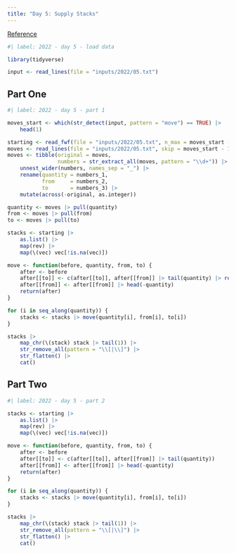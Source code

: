 ```yaml
---
title: "Day 5: Supply Stacks"
---
```


[Reference](https://adventofcode.com/2022/day/5)

```r
#| label: 2022 - day 5 - load data

library(tidyverse)

input <- read_lines(file = "inputs/2022/05.txt")
```

## Part One

```r
#| label: 2022 - day 5 - part 1

moves_start <- which(str_detect(input, pattern = "move") == TRUE) |> 
    head(1)

starting <- read_fwf(file = "inputs/2022/05.txt", n_max = moves_start - 3)
moves <- read_lines(file = "inputs/2022/05.txt", skip = moves_start - 1)
moves <- tibble(original = moves,
                numbers = str_extract_all(moves, pattern = "\\d+")) |> 
    unnest_wider(numbers, names_sep = "_") |> 
    rename(quantity = numbers_1,
           from     = numbers_2,
           to       = numbers_3) |> 
    mutate(across(-original, as.integer))

quantity <- moves |> pull(quantity)
from <- moves |> pull(from)
to <- moves |> pull(to)

stacks <- starting |> 
    as.list() |> 
    map(rev) |> 
    map(\(vec) vec[!is.na(vec)])

move <- function(before, quantity, from, to) {
    after <- before
    after[[to]] <- c(after[[to]], after[[from]] |> tail(quantity) |> rev())
    after[[from]] <- after[[from]] |> head(-quantity)
    return(after)
}

for (i in seq_along(quantity)) {
    stacks <- stacks |> move(quantity[i], from[i], to[i])
}

stacks |> 
    map_chr(\(stack) stack |> tail(1)) |> 
    str_remove_all(pattern = "\\[|\\]") |> 
    str_flatten() |> 
    cat()
```

## Part Two

```r
#| label: 2022 - day 5 - part 2

stacks <- starting |> 
    as.list() |> 
    map(rev) |> 
    map(\(vec) vec[!is.na(vec)])

move <- function(before, quantity, from, to) {
    after <- before
    after[[to]] <- c(after[[to]], after[[from]] |> tail(quantity))
    after[[from]] <- after[[from]] |> head(-quantity)
    return(after)
}

for (i in seq_along(quantity)) {
    stacks <- stacks |> move(quantity[i], from[i], to[i])
}

stacks |> 
    map_chr(\(stack) stack |> tail(1)) |> 
    str_remove_all(pattern = "\\[|\\]") |> 
    str_flatten() |> 
    cat()
```
